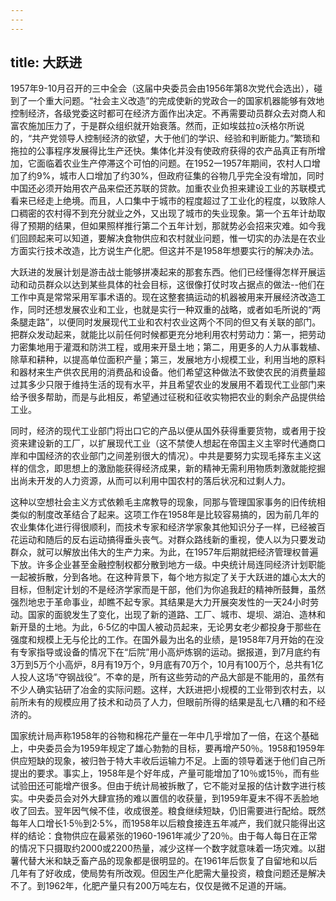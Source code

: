 ```yaml
---
---
---
```

title: 大跃进
---



1957年9-10月召开的三中全会（这届中央委员会由1956年第8次党代会选出），碰到了一个重大问题。“社会主义改造”的完成使新的党政合一的国家机器能够有效地控制经济，各级党委这时都可在经济方面作出决定。不再需要动员群众去对商人和富农施加压力了，于是群众组织就开始衰落。然而，正如埃兹拉o沃格尔所说的，“共产党领导人控制经济的欲望，大于他们的学识、经验和判断能力。”繁琐和拖拉的公事程序发展得比生产还快。集体化并没有使政府获得的农产品真正有所增加，它面临着农业生产停滞这个可怕的问题。在1952一1957年期间，农村人口增加了约9%，城市人口增加了约30%，但政府征集的谷物几乎完全没有增加，同时中国还必须开始用农产品来偿还苏联的贷款。加重农业负担来建设工业的苏联模式看来已经走上绝境。而且，人口集中于城市的程度超过了工业化的程度，以致除人口稠密的农村得不到充分就业之外，又出现了城市的失业现象。第一个五年计劫取得了预期的结果，但如果照样推行第二个五年计划，那就势必会招来灾难。如今我们回顾起来可以知道，要解决食物供应和农村就业问题，惟一切实的办法是在农业方面实行技术改造，比方说生产化肥。但这并不是1958年想要实行的解决办法。

大跃进的发展计划是游击战士能够拼凑起来的那套东西。他们已经懂得怎样开展运动和动员群众以达到某些具体的社会目标，这很像打仗时攻占据点的做法--他们在工作中真是常常采用军事术语的。现在这整套搞运动的机器被用来开展经济改造工作，同时还想发展农业和工业，也就是实行一种双重的战略，或者如毛所说的“两条腿走路”，以便同时发展现代工业和农村农业这两个不同的但又有关联的部门。把群众发动起来，就能比以前任何时候都更充分地利用农村劳动力：第一，把劳动力密集地用于灌溉和防洪工程，或用来开垦土地；第二，用更多的人力从事栽植、除草和耕种，以提高单位面积产量；第三，发展地方小规模工业，利用当地的原料和器材来生产供农民用的消费品和设备。他们希望这种做法不致使农民的消费量超过其多少只限于维持生活的现有水平，并且希望农业的发展用不着现代工业部门来给予很多帮助，而是与此相反，希望通过征税和征收实物把农业的剩余产品提供给工业。

同时，经济的现代工业部门将出口它的产品以便从国外获得重要货物，或者用于投资来建设新的工厂，以扩展现代工业（这不禁使人想起在帝国主义主宰时代通商口岸和中国经济的农业部门之间差别很大的情况）。中共是要努力实现毛择东主义这样的信念，即思想上的激励能获得经济成果，新的精神无需利用物质刺激就能挖掘出尚未开发的人力资源，从而可以利用中国农村的落后状况和过剩人力。

这种以空想社会主义方式依赖毛主席教导的现象，同那与管理国家事务的旧传统相类似的制度改革结合了起来。这项工作在1958年是比较容易搞的，因为前几年的农业集体化进行得很顺利，而技术专家和经济学家象其他知识分子一样，已经被百花运动和随后的反右运动搞得垂头丧气。对群众路线新的重视，使人以为只要发动群众，就可以解放出伟大的生产力来。为此，在1957年后期就把经济管理权普遍下放。许多企业甚至金融控制权都分散到地方一级。中央统计局连同经济计划职能一起被拆散，分到各地。在这种背景下，每个地方拟定了关于大跃进的雄心太大的目标，但制定计划的不是经济学家而是干部，他们为你追我赶的精神所鼓舞，虽然强烈地忠于革命事业，却瞧不起专家。其结果是大力开展突发性的一天24小时劳动。国家的面貌发生了变化，出现了新的道路、工厂、城市、堤坝、湖泊、造林和新开垦的土地。为此，6·5亿的中国人被动员起来，无论男女老少都投身于那些在强度和规模上无与伦比的工作。在国外最为出名的业绩，是1958年7月开始的在没有专家指导或设备的情况下在“后院”用小高炉炼钢的运动。据报道，到7月底约有3万到5万个小高炉，8月有19万个，9月底有70万个，10月有100万个，总共有1亿人投人这场“夺钢战役”。不幸的是，所有这些劳动的产品大部是不能用的，虽然有不少人确实钻研了冶金的实际问题。这样，大跃进把小规模的工业带到农村去，以前所未有的规模应用了技术和动员了人力，但眼前所得的结果是乱七八糟的和不经济的。

国家统计局声称1958年的谷物和棉花产量在一年中几乎增加了一倍，在这个基础上，中央委员会为1959年规定了雄心勃勃的目标，要再增产50％。1958和1959年供应短缺的现象，被归咎于特大丰收后运输力不足。上面的领导着迷于他们自己所提出的要求。事实上，1958年是个好年成，产量可能增加了10％或15％，而有些试验田还可能增产很多。但由于统计局被拆散了，它不能对呈报的估计数字进行核实。中央委员会对外大肆宣扬的难以置信的收获量，到1959年夏末不得不丢脸地收了回去。翌年因气候不佳，收成很差。粮食继续短缺，仍旧需要进行配给。既然每年人口增长1·5％到2·5%，而1958年以后粮食接连五年减产，我们就只能得出这样的结论：食物供应在最紧张的1960-1961年减少了20％。由于每人每日在正常的情况下只摄取约2000或2200热量，减少这样一个数字就意味着一场灾难。以甜薯代替大米和缺乏畜产品的现象都是很明显的。在1961年后恢复了自留地和以后几年有了好收成，使局势有所改观。但因生产化肥需大量投资，粮食问题还是解决不了。到1962年，化肥产量只有200万吨左右，仅仅是微不足道的开端。